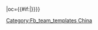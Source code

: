 {{fb team|t=梅縣俊誠客家|tan=梅縣客家足球俱樂部|tc=CHN|abb={{#if:{{{abb|}}}|梅縣}}|oc={{#if:{{{oc|}}}|{{{oc}}}}}}}<!--
--><noinclude>[[Category:Fb_team_templates China]]</noinclude>